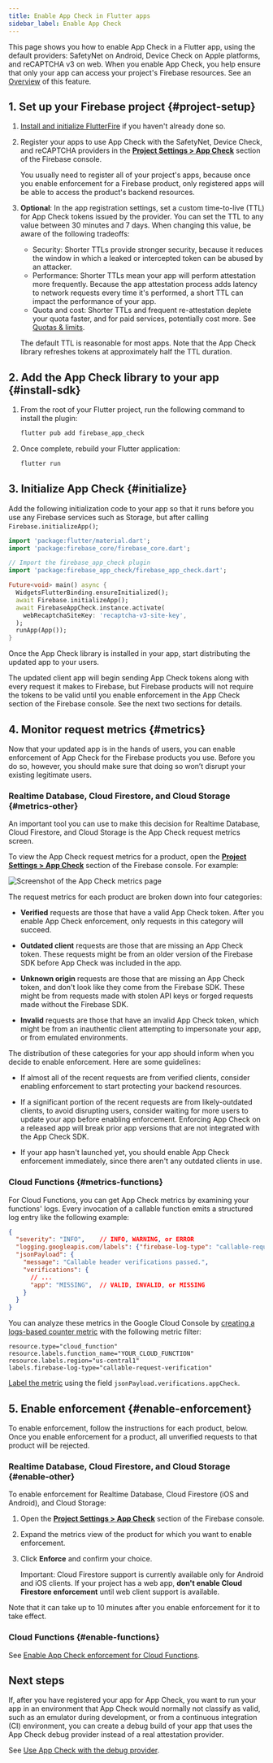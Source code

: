 ```yaml
---
title: Enable App Check in Flutter apps
sidebar_label: Enable App Check
---
```


This page shows you how to enable App Check in a Flutter app, using the
default providers: SafetyNet on Android, Device Check on Apple platforms, and
reCAPTCHA v3 on web. When you enable App Check, you help ensure that
only your app can access your project's Firebase resources. See an
[Overview](overview) of this feature.


## 1. Set up your Firebase project {#project-setup}

1.  [Install and initialize FlutterFire](../overview.mdx) if you haven't
    already done so.

1.  Register your apps to use App Check with the SafetyNet, Device Check, and reCAPTCHA providers in the
    [**Project Settings > App Check**](https://console.firebase.google.com/project/_/settings/appcheck)
    section of the Firebase console.

    You usually need to register all of your project's apps, because once you
    enable enforcement for a Firebase product, only registered apps will be able
    to access the product's backend resources.

1.  **Optional**: In the app registration settings, set a custom time-to-live
    (TTL) for App Check tokens issued by the provider. You can set the TTL
    to any value between 30 minutes and 7 days. When changing this value, be
    aware of the following tradeoffs:

    - Security: Shorter TTLs provide stronger security, because it reduces the
      window in which a leaked or intercepted token can be abused by an
      attacker.
    - Performance: Shorter TTLs mean your app will perform attestation more
      frequently. Because the app attestation process adds latency to network
      requests every time it's performed, a short TTL can impact the performance
      of your app.
    - Quota and cost: Shorter TTLs and frequent re-attestation deplete your
      quota faster, and for paid services, potentially cost more.
      See [Quotas &amp; limits](https://firebase.google.com/docs/app-check#quotas_limits).

    The default TTL
    is reasonable for most apps. Note that the App Check library refreshes
    tokens at approximately half the TTL duration.


## 2. Add the App Check library to your app {#install-sdk}

1.  From the root of your Flutter project, run the following command to install the plugin:

    ```bash
    flutter pub add firebase_app_check
    ```

1.  Once complete, rebuild your Flutter application:

    ```bash
    flutter run
    ```


## 3. Initialize App Check {#initialize}

Add the following initialization code to your app so that it runs before you
use any Firebase services such as Storage, but after calling
`Firebase.initializeApp()`;

```dart
import 'package:flutter/material.dart';
import 'package:firebase_core/firebase_core.dart';

// Import the firebase_app_check plugin
import 'package:firebase_app_check/firebase_app_check.dart';

Future<void> main() async {
  WidgetsFlutterBinding.ensureInitialized();
  await Firebase.initializeApp();
  await FirebaseAppCheck.instance.activate(
    webRecaptchaSiteKey: 'recaptcha-v3-site-key',
  );
  runApp(App());
}
```

Once the App Check library is installed in your app, start distributing the
updated app to your users.

The updated client app will begin sending App Check tokens along with every
request it makes to Firebase, but Firebase products will not require the tokens
to be valid until you enable enforcement in the App Check section of the
Firebase console. See the next two sections for details.


## 4. Monitor request metrics {#metrics}

Now that your updated app is in the hands of users, you can enable enforcement
of App Check for the Firebase products you use. Before you do so, however,
you should make sure that doing so won’t disrupt your existing legitimate users.

### Realtime Database, Cloud Firestore, and Cloud Storage {#metrics-other}

An important tool you can use to make this decision for Realtime Database,
Cloud Firestore, and Cloud Storage is the App Check request metrics screen.

To view the App Check request metrics for a product, open the
[**Project Settings > App Check**](https://console.firebase.google.com/project/_/settings/appcheck)
section of the Firebase console. For example:

<img src="https://firebase.google.com/docs/app-check/app-check-metrics.png"
     alt="Screenshot of the App Check metrics page"
     class="screenshot"/>

The request metrics for each product are broken down into four categories:

- **Verified** requests are those that have a valid App Check token. After
  you enable App Check enforcement, only requests in this category will
  succeed.

- **Outdated client** requests are those that are missing an App Check
  token. These requests might be from an older version of the Firebase SDK
  before App Check was included in the app.

- **Unknown origin** requests are those that are missing an App Check token,
  and don't look like they come from the Firebase SDK. These might be from
  requests made with stolen API keys or forged requests made without the
  Firebase SDK.

- **Invalid** requests are those that have an invalid
  App Check token, which might be from an inauthentic client attempting to
  impersonate your app, or from emulated environments.

The distribution of these categories for your app should inform when you decide
to enable enforcement. Here are some guidelines:

- If almost all of the recent requests are from verified clients, consider
  enabling enforcement to start protecting your backend resources.

- If a significant portion of the recent requests are from likely-outdated
  clients, to avoid disrupting users, consider waiting for more users to update
  your app before enabling enforcement. Enforcing App Check on a released
  app will break prior app versions that are not integrated with the
  App Check SDK.

- If your app hasn't launched yet, you should enable App Check enforcement
  immediately, since there aren't any outdated clients in use.

### Cloud Functions {#metrics-functions}

For Cloud Functions, you can get App Check metrics by examining your
functions' logs. Every invocation of a callable function emits a structured log
entry like the following example:

```json
{
  "severity": "INFO",    // INFO, WARNING, or ERROR
  "logging.googleapis.com/labels": {"firebase-log-type": "callable-request-verification"},
  "jsonPayload": {
    "message": "Callable header verifications passed.",
    "verifications": {
      // ...
      "app": "MISSING",  // VALID, INVALID, or MISSING
    }
  }
}
```

You can analyze these metrics in the Google Cloud Console by [creating a
logs-based counter metric](https://cloud.google.com/logging/docs/logs-based-metrics/counter-metrics)
with the following metric filter:

```
resource.type="cloud_function"
resource.labels.function_name="YOUR_CLOUD_FUNCTION"
resource.labels.region="us-central1"
labels.firebase-log-type="callable-request-verification"
```

[Label the metric](https://cloud.google.com/logging/docs/logs-based-metrics/labels#create-label)
using the field `jsonPayload.verifications.appCheck`.


## 5. Enable enforcement {#enable-enforcement}

To enable enforcement, follow the instructions for each product, below. Once you
enable enforcement for a product, all unverified requests to that product will
be rejected.

### Realtime Database, Cloud Firestore, and Cloud Storage {#enable-other}

To enable enforcement for Realtime Database, Cloud Firestore (iOS and Android), and Cloud Storage:

1.  Open the [**Project Settings > App Check**](https://console.firebase.google.com/project/_/settings/appcheck)
    section of the Firebase console.

1.  Expand the metrics view of the product for which you want to enable
    enforcement.

1.  Click **Enforce** and confirm your choice.

    Important: Cloud Firestore support is currently available only for Android and
    iOS clients. If your project has a web app, **don't enable Cloud Firestore
    enforcement** until web client support is available.

Note that it can take up to 10 minutes after you enable enforcement for it to
take effect.

### Cloud Functions {#enable-functions}

See [Enable App Check enforcement for Cloud Functions](https://firebase.google.com/docs/app-check/cloud-functions).


## Next steps

If, after you have registered your app for App Check, you want to run your
app in an environment that App Check would normally not classify as valid,
such as an emulator during development, or from a continuous integration (CI)
environment, you can create a debug build of your app that uses the
App Check debug provider instead of a real attestation provider.

See [Use App Check with the debug provider](debug-provider.mdx).
